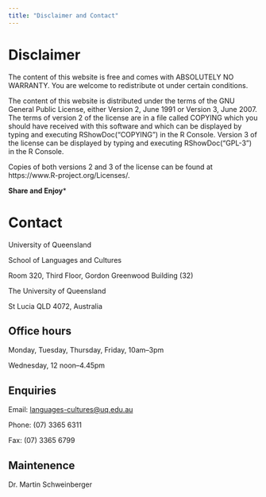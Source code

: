 ```yaml
---
title: "Disclaimer and Contact"
---
```


# Disclaimer

The content of this website is free and comes with ABSOLUTELY NO WARRANTY. You are welcome to redistribute ot under certain conditions. 


The content of this website is distributed under the terms of the GNU General Public License, either Version 2, June 1991 or Version 3, June 2007. The terms of version 2 of the license are in a file called COPYING which you should have received with this software and which can be displayed by typing and executing RShowDoc("COPYING") in the R Console. Version 3 of the license can be displayed by  typing and executing RShowDoc("GPL-3")  in the R Console.

Copies of both versions 2 and 3 of the license can be found at https://www.R-project.org/Licenses/.

**Share and Enjoy***

# Contact
University of Queensland

School of Languages and Cultures

Room 320, Third Floor, Gordon Greenwood Building (32)

The University of Queensland

St Lucia QLD 4072, Australia


## Office hours

Monday, Tuesday, Thursday, Friday, 10am–3pm

Wednesday, 12 noon–4.45pm


## Enquiries

Email: <languages-cultures@uq.edu.au>

Phone: (07) 3365 6311

Fax: (07) 3365 6799


## Maintenence
Dr. Martin Schweinberger

